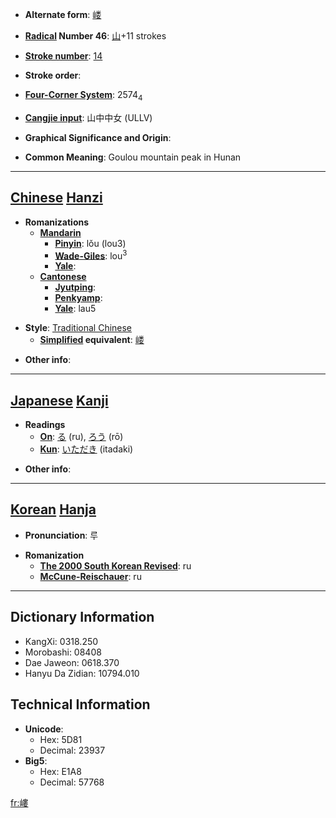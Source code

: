 * '''Alternate form''': [[嵝]]

* '''[[Wiktionary:Chinese radical index| Radical]] Number 46''': [[Wiktionary:Chinese radical index 山|山]]+11 strokes

* '''[[Wiktionary:Chinese total strokes index|Stroke number]]''': [[Wiktionary:Chinese total strokes index 14|14]]

* '''Stroke order''': 

* '''[[Wiktionary:Chinese four corner index|Four-Corner System]]''': 2574<sub>4</sub>

* '''[[Wiktionary:Chinese Cangjie index|Cangjie input]]''': 山中中女 (ULLV)

* '''Graphical Significance and Origin''': 

* '''Common Meaning''': Goulou mountain peak in Hunan

----

== [[Chinese]] [[Hanzi]] ==

* '''Romanizations'''
** '''[[Mandarin]]'''
*** '''[[Pinyin]]''': lǒu (lou3)
*** '''[[Wade-Giles]]''': lou<sup>3</sup>
*** '''[[Yale]]''': 
** '''[[Cantonese]]'''
*** '''[[Jyutping]]''':
*** '''[[Penkyamp]]''': 
*** '''[[Yale]]''': lau5

* '''Style''': [[Traditional Chinese]] 
** '''[[Simplified Chinese|Simplified]] equivalent''': [[嵝]]

* '''Other info''': 

----

== [[Japanese]] [[Kanji]] ==

* '''Readings'''
** '''[[On]]''': [[る]] (ru), [[ろう]] (rō)
** '''[[Kun]]''': [[いただき]] (itadaki)

* '''Other info''':  

----

== [[Korean]] [[Hanja]] ==

* '''Pronunciation''': 루

* '''Romanization'''
** '''[[The 2000 South Korean Revised Romanization|The 2000 South Korean Revised]]''': ru
** '''[[McCune-Reischauer]]''': ru

----

== Dictionary Information ==

* KangXi: 0318.250
* Morobashi: 08408
* Dae Jaweon: 0618.370
* Hanyu Da Zidian: 10794.010

== Technical Information ==

* '''Unicode''':
** Hex: 5D81
** Decimal: 23937
* '''Big5''':
** Hex: E1A8
** Decimal: 57768

[[fr:嶁]]